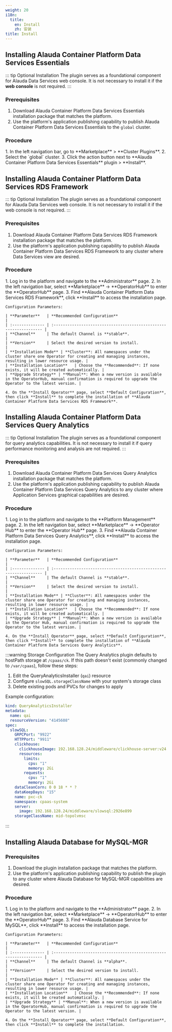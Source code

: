 ```yaml
---
weight: 20
i18n:
  title:
    en: Install
    zh: 安装
title: Install
---
```


## Installing Alauda Container Platform Data Services Essentials

::: tip Optional Installation
The plugin serves as a foundational component for Alauda Data Services web console. It is not necessary to install it if the **web console** <span/> is not required.
:::

### Prerequisites

1. Download Alauda Container Platform Data Services Essentials installation package that matches the platform.
2. Use the platform's application publishing capability to publish Alauda Container Platform Data Services Essentials to the `global` cluster.

### Procedure

<Tabs>
  <Tab label="Web Console">
    1. In the left navigation bar, go to **Marketplace** > **Cluster Plugins**.
    2. Select the `global` cluster.
    3. Click the action button next to **Alauda Container Platform Data Services Essentials** plugin > **Install**.
  </Tab>
</Tabs>

## Installing Alauda Container Platform Data Services RDS Framework

::: tip Optional Installation
The plugin serves as a foundational component for Alauda Data Services web console. It is not necessary to install it if the web console is not required.
:::

### Prerequisites

1. Download Alauda Container Platform Data Services RDS Framework installation package that matches the platform.
2. Use the platform's application publishing capability to publish Alauda Container Platform Data Services RDS Framework to any cluster where Data Services view are desired.

### Procedure

<Tabs>
  <Tab label="Web Console">
    1. Log in to the platform and navigate to the **Administrator** page.
    2. In the left navigation bar, select **Marketplace** -> **OperatorHub** to enter the **OperatorHub** page.
    3. Find **Alauda Container Platform Data Services RDS Framework**, click **Install** to access the installation page.

    Configuration Parameters:

    | **Parameter**   | **Recommended Configuration**                                      |
    | :-------------- | :----------------------------------------------------------------- |
    | **Channel**     | The default Channel is **stable**.                                 |
    | **Version**     | Select the desired version to install.                             |
    | **Installation Mode** | **Cluster**: All namespaces under the cluster share one Operator for creating and managing instances, resulting in lower resource usage. |
    | **Installation Location**   | Choose the **Recommended**: If none exists, it will be created automatically. |
    | **Upgrade Strategy** | **Manual**: When a new version is available in the OperatorHub, manual confirmation is required to upgrade the Operator to the latest version. |

    4. On the **Install Operator** page, select **Default Configuration**, then click **Install** to complete the installation of **Alauda Container Platform Data Services RDS Framework**.
  </Tab>
</Tabs>

## Installing Alauda Container Platform Data Services Query Analytics

::: tip Optional Installation
The plugin serves as a foundational component for query analytics capabilities. It is not necessary to install it if query performance monitoring and analysis are not required.
:::

### Prerequisites

1. Download Alauda Container Platform Data Services Query Analytics installation package that matches the platform.
2. Use the platform's application publishing capability to publish Alauda Container Platform Data Services Query Analytics to any cluster where Application Services graphical capabilities are desired.

### Procedure

<Tabs>
  <Tab label="Web Console">
    1. Log in to the platform and navigate to the **Platform Management** page.
    2. In the left navigation bar, select **Marketplace** -> **Operator Hub** to enter the **Operator Hub** page.
    3. Find **Alauda Container Platform Data Services Query Analytics**, click **Install** to access the installation page.

    Configuration Parameters:

    | **Parameter**   | **Recommended Configuration**                                      |
    | :-------------- | :----------------------------------------------------------------- |
    | **Channel**     | The default Channel is **stable**.                                 |
    | **Version**     | Select the desired version to install.                             |
    | **Installation Mode** | **Cluster**: All namespaces under the cluster share one Operator for creating and managing instances, resulting in lower resource usage. |
    | **Installation Location**   | Choose the **Recommended**: If none exists, it will be created automatically. |
    | **Upgrade Strategy** | **Manual**: When a new version is available in the Operator Hub, manual confirmation is required to upgrade the Operator to the latest version. |

    4. On the **Install Operator** page, select **Default Configuration**, then click **Install** to complete the installation of **Alauda Container Platform Data Services Query Analytics**.
  </Tab>
</Tabs>

:::warning Storage Configuration
The Query Analytics plugin defaults to hostPath storage at `/cpaas/ck`. If this path doesn't exist (commonly changed to `/var/cpaas`), follow these steps:

1. Edit the QueryAnalyticsInstaller (`qai`) resource
2. Configure `slowSQL.storageClassName` with your system's storage class
3. Delete existing pods and PVCs for changes to apply

Example configuration:
```yaml
kind: QueryAnalyticsInstaller
metadata:
  name: qai
  resourceVersion: "4145608"
spec:
  slowSQL:
    GRPCPort: "9922"
    HTTPPort: "9911"
    clickhouse:
      clickhouseImage: 192.168.128.24/middleware/clickhouse-server:v24.8.3.59-64c1f43f
      resources:
        limits:
          cpu: "1"
          memory: 2Gi
        requests:
          cpu: "1"
          memory: 2Gi
    dataCleanCorn: 0 0 18 * * ?
    dataKeepDays: "15"
    name: pxc-ck
    namespace: cpaas-system
    server:
      image: 192.168.128.24/middleware/slowsql:2926e899
    storageClassName: mid-topolvmsc
```
:::

## Installing Alauda Database for MySQL-MGR

### Prerequisites

1. Download the plugin installation package that matches the platform.
2. Use the platform's application publishing capability to publish the plugin to any cluster where Alauda Database for MySQL-MGR capabilities are desired.

### Procedure

<Tabs>
  <Tab label="Web Console">
    1. Log in to the platform and navigate to the **Administrator** page.
    2. In the left navigation bar, select **Marketplace** -> **OperatorHub** to enter the **OperatorHub** page.
    3. Find **Alauda Database Service for MySQL**, click **Install** to access the installation page.

    Configuration Parameters:

    | **Parameter**   | **Recommended Configuration**                                       |
    | :-------------- | :----------------------------------------------------------------- |
    | **Channel**     | The default Channel is **alpha**.                                  |
    | **Version**     | Select the desired version to install.                             |
    | **Installation Mode** | **Cluster**: All namespaces under the cluster share one Operator for creating and managing instances, resulting in lower resource usage. |
    | **Installation Location**   | Choose the **Recommended**: If none exists, it will be created automatically. |
    | **Upgrade Strategy** | **Manual**: When a new version is available in the OperatorHub, manual confirmation is required to upgrade the Operator to the latest version. |

    4. On the **Install Operator** page, select **Default Configuration**, then click **Install** to complete the installation.
  </Tab>
</Tabs>
